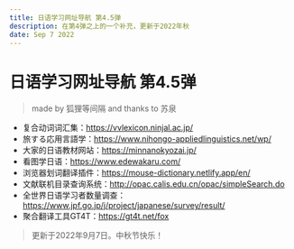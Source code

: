 ```yaml
---
title: 日语学习网址导航 第4.5弹
description: 在第4弹之上的一个补充，更新于2022年秋
date: Sep 7 2022
---
```


# 日语学习网址导航 第4.5弹

> made by 狐狸等间隔 and thanks to 苏泉

* 复合动词词汇集：https://vvlexicon.ninjal.ac.jp/
* 旅する応用言語学：https://www.nihongo-appliedlinguistics.net/wp/
* 大家的日语教材网站：https://minnanokyozai.jp/
* 看图学日语：https://www.edewakaru.com/
* 浏览器划词翻译插件：https://mouse-dictionary.netlify.app/en/
* 文献联机目录查询系统：http://opac.calis.edu.cn/opac/simpleSearch.do
* 全世界日语学习者数量调查：https://www.jpf.go.jp/j/project/japanese/survey/result/
* 聚合翻译工具GT4T：https://gt4t.net/fox



> 更新于2022年9月7日。中秋节快乐！